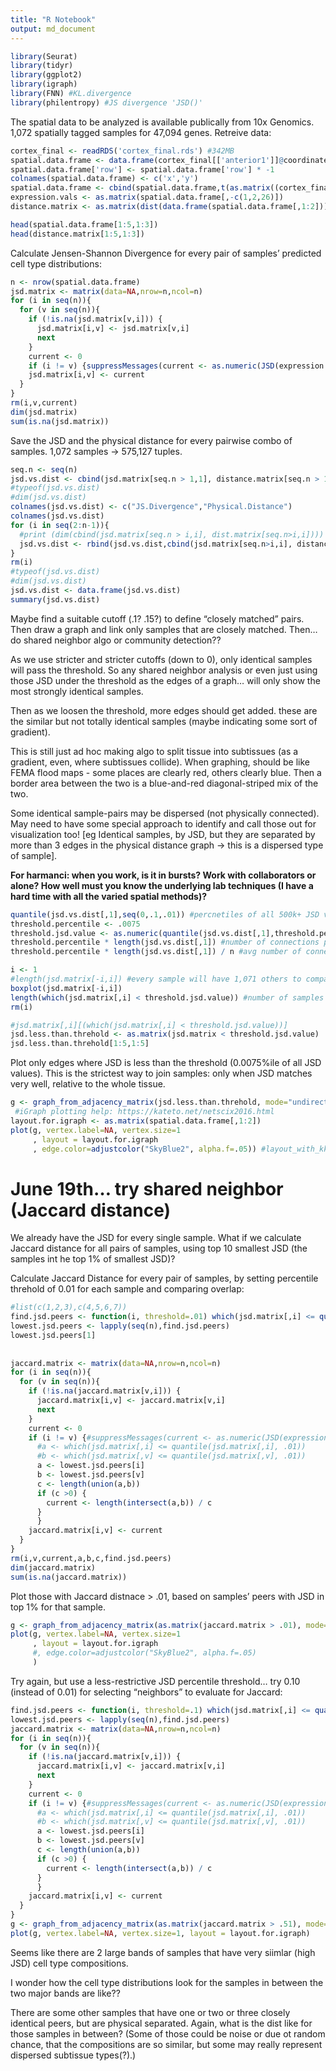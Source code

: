 ---
title: "R Notebook"
output: md_document
---

```{r, include=FALSE}
library(Seurat)
library(tidyr)
library(ggplot2)
library(igraph)
library(FNN) #KL.divergence
library(philentropy) #JS divergence 'JSD()'
```


The spatial data to be analyzed is available publically from 10x Genomics. 1,072 spatially tagged samples for 47,094 genes. Retreive data:
```{r, include=FALSE}
cortex_final <- readRDS('cortex_final.rds') #342MB
spatial.data.frame <- data.frame(cortex_final[['anterior1']]@coordinates[,c('col','row')]) #see "exploring anchor based label transfer".md
spatial.data.frame['row'] <- spatial.data.frame['row'] * -1
colnames(spatial.data.frame) <- c('x','y')
spatial.data.frame <- cbind(spatial.data.frame,t(as.matrix((cortex_final[['predictions']]@data))))
expression.vals <- as.matrix(spatial.data.frame[,-c(1,2,26)])
distance.matrix <- as.matrix(dist(data.frame(spatial.data.frame[,1:2]))) #see "setting a distance threshold".md```
```


```{r}
head(spatial.data.frame[1:5,1:3])
head(distance.matrix[1:5,1:3])
```

Calculate Jensen-Shannon Divergence for every pair of samples' predicted cell type distributions:
```{r}
n <- nrow(spatial.data.frame)
jsd.matrix <- matrix(data=NA,nrow=n,ncol=n)
for (i in seq(n)){
  for (v in seq(n)){
    if (!is.na(jsd.matrix[v,i])) {
      jsd.matrix[i,v] <- jsd.matrix[v,i]
      next
    }
    current <- 0
    if (i != v) {suppressMessages(current <- as.numeric(JSD(expression.vals[c(i,v),])))}
    jsd.matrix[i,v] <- current
  }
}
rm(i,v,current)
dim(jsd.matrix)
sum(is.na(jsd.matrix))
```

Save the JSD and the physical distance for every pairwise combo of samples. 1,072 samples -> 575,127 tuples.
```{r}
seq.n <- seq(n)
jsd.vs.dist <- cbind(jsd.matrix[seq.n > 1,1], distance.matrix[seq.n > 1,1]) #load all jsd and distances from 1st sample
#typeof(jsd.vs.dist)
#dim(jsd.vs.dist)
colnames(jsd.vs.dist) <- c("JS.Divergence","Physical.Distance")
colnames(jsd.vs.dist)
for (i in seq(2:n-1)){
  #print (dim(cbind(jsd.matrix[seq.n > i,i], dist.matrix[seq.n>i,i])))
  jsd.vs.dist <- rbind(jsd.vs.dist,cbind(jsd.matrix[seq.n>i,i], distance.matrix[seq.n > i,i]))
}
rm(i)
#typeof(jsd.vs.dist)
#dim(jsd.vs.dist)
jsd.vs.dist <- data.frame(jsd.vs.dist)
summary(jsd.vs.dist)
```

Maybe find a suitable cutoff (.1? .15?) to define "closely matched" pairs. Then draw a graph and link only samples that are closely matched. Then... do shared neighbor algo or community detection??

As we use stricter and stricter cutoffs (down to 0), only identical samples will pass the threshold. So any shared neighbor analysis or even just using those JSD under the threshold as the edges of a graph... will only show the most strongly identical samples. 

Then as we loosen the threshold, more edges should get added. these are the similar but not totally identical samples (maybe indicating some sort of gradient).

This is still just ad hoc making algo to split tissue into subtissues (as a gradient, even, where subtissues collide). When graphing, should be like FEMA flood maps - some places are clearly red, others clearly blue. Then a border area between the two is a blue-and-red diagonal-striped mix of the two.

Some identical sample-pairs may be dispersed (not physically connected). May need to have some special approach to identify and call those out for visualization too! [eg Identical samples, by JSD, but they are separated by more than 3 edges in the physical distance graph -> this is a dispersed type of sample].

**For harmanci: when you work, is it in bursts? Work with collaborators or alone? How well must you know the underlying lab techniques (I have a hard time with all the varied spatial methods)?**


```{r}
quantile(jsd.vs.dist[,1],seq(0,.1,.01)) #percnetiles of all 500k+ JSD values
threshold.percentile <- .0075
threshold.jsd.value <- as.numeric(quantile(jsd.vs.dist[,1],threshold.percentile))
threshold.percentile * length(jsd.vs.dist[,1]) #number of connections past this threshold
threshold.percentile * length(jsd.vs.dist[,1]) / n #avg number of connections per node (sample)
```


```{r}
i <- 1
#length(jsd.matrix[-i,i]) #every sample will have 1,071 others to compare to
boxplot(jsd.matrix[-i,i])
length(which(jsd.matrix[,i] < threshold.jsd.value)) #number of samples with JSD < threshold percentile for sample i
rm(i)

#jsd.matrix[,i][(which(jsd.matrix[,i] < threshold.jsd.value))]
jsd.less.than.threhold <- as.matrix(jsd.matrix < threshold.jsd.value)
jsd.less.than.threhold[1:5,1:5]
```

Plot only edges where JSD is less than the threshold (0.0075%ile of all JSD values). This is the strictest way to join samples: only when JSD matches very well, relative to the whole tissue.
```{r, fig.width = 12, fig.height = 12}
g <- graph_from_adjacency_matrix(jsd.less.than.threhold, mode="undirected", diag = FALSE)
 #iGraph plotting help: https://kateto.net/netscix2016.html
layout.for.igraph <- as.matrix(spatial.data.frame[,1:2])
plot(g, vertex.label=NA, vertex.size=1
     , layout = layout.for.igraph
     , edge.color=adjustcolor("SkyBlue2", alpha.f=.05)) #layout_with_kk is pretty good too
```




# June 19th... try shared neighbor (Jaccard distance)
We already have the JSD for every single sample. What if we calculate Jaccard distance for all pairs of samples, using top 10 smallest JSD (the samples int he top 1% of smallest JSD)?

Calculate Jaccard Distance for every pair of samples, by setting percentile threhold of 0.01 for each sample and comparing overlap:
```{r}
#list(c(1,2,3),c(4,5,6,7))
find.jsd.peers <- function(i, threshold=.01) which(jsd.matrix[,i] <= quantile(jsd.matrix[,i], threshold))
lowest.jsd.peers <- lapply(seq(n),find.jsd.peers)
lowest.jsd.peers[1]
            
            
jaccard.matrix <- matrix(data=NA,nrow=n,ncol=n)
for (i in seq(n)){
  for (v in seq(n)){
    if (!is.na(jaccard.matrix[v,i])) {
      jaccard.matrix[i,v] <- jaccard.matrix[v,i]
      next
    }
    current <- 0
    if (i != v) {#suppressMessages(current <- as.numeric(JSD(expression.vals[c(i,v),])))
      #a <- which(jsd.matrix[,i] <= quantile(jsd.matrix[,i], .01))
      #b <- which(jsd.matrix[,v] <= quantile(jsd.matrix[,v], .01))
      a <- lowest.jsd.peers[i]
      b <- lowest.jsd.peers[v]
      c <- length(union(a,b))
      if (c >0) {
        current <- length(intersect(a,b)) / c
      }
      }
    jaccard.matrix[i,v] <- current
  }
}
rm(i,v,current,a,b,c,find.jsd.peers)
dim(jaccard.matrix)
sum(is.na(jaccard.matrix))
```


Plot those with Jaccard distnace > .01, based on samples' peers with JSD in top 1% for that sample. 
```{r, fig.width = 12, fig.height = 12}
g <- graph_from_adjacency_matrix(as.matrix(jaccard.matrix > .01), mode="undirected", diag = FALSE)
plot(g, vertex.label=NA, vertex.size=1
     , layout = layout.for.igraph
     #, edge.color=adjustcolor("SkyBlue2", alpha.f=.05)
     )
```

Try again, but use a less-restrictive JSD percentile threshold... try 0.10 (instead of 0.01) for selecting "neighbors" to evaluate for Jaccard:
```{r, fig.width = 12, fig.height = 12}
find.jsd.peers <- function(i, threshold=.1) which(jsd.matrix[,i] <= quantile(jsd.matrix[,i], threshold))
lowest.jsd.peers <- lapply(seq(n),find.jsd.peers)
jaccard.matrix <- matrix(data=NA,nrow=n,ncol=n)
for (i in seq(n)){
  for (v in seq(n)){
    if (!is.na(jaccard.matrix[v,i])) {
      jaccard.matrix[i,v] <- jaccard.matrix[v,i]
      next
    }
    current <- 0
    if (i != v) {#suppressMessages(current <- as.numeric(JSD(expression.vals[c(i,v),])))
      #a <- which(jsd.matrix[,i] <= quantile(jsd.matrix[,i], .01))
      #b <- which(jsd.matrix[,v] <= quantile(jsd.matrix[,v], .01))
      a <- lowest.jsd.peers[i]
      b <- lowest.jsd.peers[v]
      c <- length(union(a,b))
      if (c >0) {
        current <- length(intersect(a,b)) / c
      }
      }
    jaccard.matrix[i,v] <- current
  }
}
g <- graph_from_adjacency_matrix(as.matrix(jaccard.matrix > .51), mode="undirected", diag = FALSE)
plot(g, vertex.label=NA, vertex.size=1, layout = layout.for.igraph)
```
Seems like there are 2 large bands of samples that have very siimlar (high JSD) cell type compositions.

I wonder how the cell type distributions look for the samples in between the two major bands are like??

There are some other samples that have one or two  or three closely identical peers, but are physical separated. Again, what is the dist like for those samples in between? (Some of those could be noise or due ot random chance, that the compositions are so similar, but some may really represent dispersed subtissue types(?).) 

